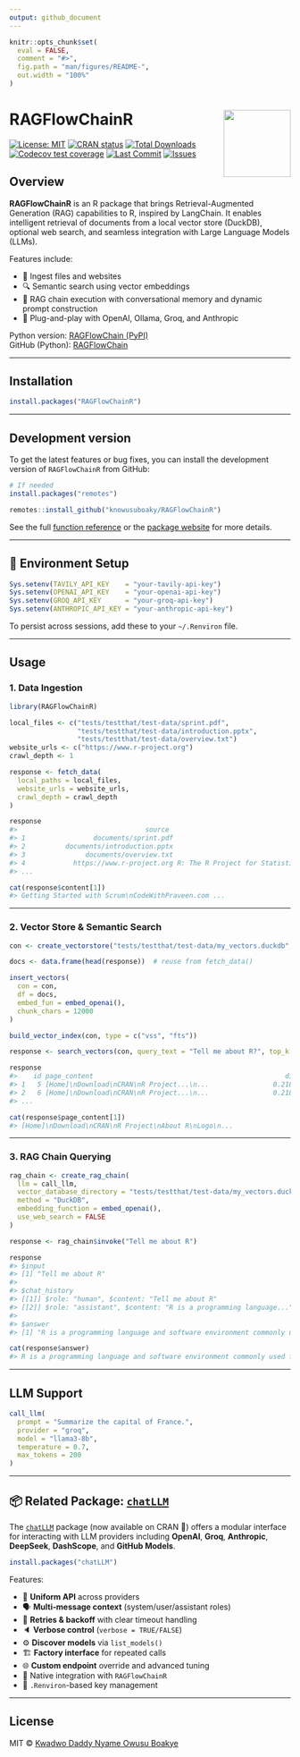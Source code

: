 ---
output: github_document
---

<!-- README.md is generated from README.Rmd. Please edit that file -->

```{r setup, include = FALSE}
knitr::opts_chunk$set(
  eval = FALSE,
  comment = "#>",
  fig.path = "man/figures/README-",
  out.width = "100%"
)
```

# RAGFlowChainR <a href="https://knowusuboaky.github.io/RAGFlowChainR"><img src="man/figures/ragopenlogo.png" align="right" height="120" /></a>

<!-- badges: start -->
[![License: MIT](https://img.shields.io/badge/License-MIT-blue.svg)](https://opensource.org/licenses/MIT)
[![CRAN status](https://www.r-pkg.org/badges/version/RAGFlowChainR)](https://cran.r-project.org/package=RAGFlowChainR)
[![Total Downloads](https://cranlogs.r-pkg.org/badges/grand-total/RAGFlowChainR?color=orange)](https://cranlogs.r-pkg.org/badges/grand-total/RAGFlowChainR)
[![Codecov test coverage](https://codecov.io/gh/knowusuboaky/RAGFlowChainR/branch/main/graph/badge.svg)](https://app.codecov.io/gh/knowusuboaky/RAGFlowChainR?branch=main)
[![Last Commit](https://img.shields.io/github/last-commit/knowusuboaky/RAGFlowChainR.svg)](https://github.com/knowusuboaky/RAGFlowChainR/commits/main)
[![Issues](https://img.shields.io/github/issues/knowusuboaky/RAGFlowChainR.svg)](https://github.com/knowusuboaky/RAGFlowChainR/issues)
<!-- badges: end -->

## Overview

**RAGFlowChainR** is an R package that brings Retrieval-Augmented Generation (RAG) capabilities to R, inspired by LangChain. It enables intelligent retrieval of documents from a local vector store (DuckDB), optional web search, and seamless integration with Large Language Models (LLMs).

Features include:

- 📂 Ingest files and websites
- 🔍 Semantic search using vector embeddings
- 🧠 RAG chain execution with conversational memory and dynamic prompt construction
- 🔌 Plug-and-play with OpenAI, Ollama, Groq, and Anthropic

Python version: [RAGFlowChain (PyPI)](https://pypi.org/project/RAGFlowChain/)  
GitHub (Python): [RAGFlowChain](https://github.com/knowusuboaky/RAGFlowChain)

---

## Installation

```r
install.packages("RAGFlowChainR")
```

---

## Development version

To get the latest features or bug fixes, you can install the development version of `RAGFlowChainR` from GitHub:

```r
# If needed
install.packages("remotes")

remotes::install_github("knowusuboaky/RAGFlowChainR")
```

See the full [function reference](https://knowusuboaky.github.io/RAGFlowChainR/reference) or the [package website](https://knowusuboaky.github.io/RAGFlowChainR/) for more details.

---

## 🔐 Environment Setup

```r
Sys.setenv(TAVILY_API_KEY    = "your-tavily-api-key")
Sys.setenv(OPENAI_API_KEY    = "your-openai-api-key")
Sys.setenv(GROQ_API_KEY      = "your-groq-api-key")
Sys.setenv(ANTHROPIC_API_KEY = "your-anthropic-api-key")
```

To persist across sessions, add these to your `~/.Renviron` file.

---

## Usage

### 1. Data Ingestion

```r
library(RAGFlowChainR)

local_files <- c("tests/testthat/test-data/sprint.pdf", 
                 "tests/testthat/test-data/introduction.pptx",
                 "tests/testthat/test-data/overview.txt")
website_urls <- c("https://www.r-project.org")
crawl_depth <- 1

response <- fetch_data(
  local_paths = local_files,
  website_urls = website_urls,
  crawl_depth = crawl_depth
)
```

```r
response
#>                                source                                      title ...
#> 1                 documents/sprint.pdf                                       <NA> ...
#> 2          documents/introduction.pptx                                       <NA> ...
#> 3               documents/overview.txt                                       <NA> ...
#> 4            https://www.r-project.org R: The R Project for Statistical Computing ...
#> ...

cat(response$content[1])
#> Getting Started with Scrum\nCodeWithPraveen.com ...
```

---

### 2. Vector Store & Semantic Search

```r
con <- create_vectorstore("tests/testthat/test-data/my_vectors.duckdb", overwrite = TRUE)

docs <- data.frame(head(response))  # reuse from fetch_data()

insert_vectors(
  con = con,
  df = docs,
  embed_fun = embed_openai(),
  chunk_chars = 12000
)

build_vector_index(con, type = c("vss", "fts"))

response <- search_vectors(con, query_text = "Tell me about R?", top_k = 5)
```

```r
response
#>    id page_content                                                dist
#> 1   5 [Home]\nDownload\nCRAN\nR Project...\n...                0.2183
#> 2   6 [Home]\nDownload\nCRAN\nR Project...\n...                0.2183
#> ...

cat(response$page_content[1])
#> [Home]\nDownload\nCRAN\nR Project\nAbout R\nLogo\n...
```

---

### 3. RAG Chain Querying

```r
rag_chain <- create_rag_chain(
  llm = call_llm,
  vector_database_directory = "tests/testthat/test-data/my_vectors.duckdb",
  method = "DuckDB",
  embedding_function = embed_openai(),
  use_web_search = FALSE
)

response <- rag_chain$invoke("Tell me about R")
```

```r
response
#> $input
#> [1] "Tell me about R"
#>
#> $chat_history
#> [[1]] $role: "human", $content: "Tell me about R"
#> [[2]] $role: "assistant", $content: "R is a programming language..."
#>
#> $answer
#> [1] "R is a programming language and software environment commonly used for statistical computing and graphics..."

cat(response$answer)
#> R is a programming language and software environment commonly used for statistical computing and graphics...
```

---

## LLM Support

```r
call_llm(
  prompt = "Summarize the capital of France.",
  provider = "groq",
  model = "llama3-8b",
  temperature = 0.7,
  max_tokens = 200
)
```

---

## 📦 Related Package: [`chatLLM`](https://cran.r-project.org/package=chatLLM)

The [`chatLLM`](https://github.com/knowusuboaky/chatLLM) package (now available on CRAN 🎉) offers a modular interface for interacting with LLM providers including **OpenAI**, **Groq**, **Anthropic**, **DeepSeek**, **DashScope**, and **GitHub Models**.

```r
install.packages("chatLLM")
```

Features:

- 🔄 **Uniform API** across providers
- 🗣 **Multi‑message context** (system/user/assistant roles)
- 🔁 **Retries & backoff** with clear timeout handling
- 🔈 **Verbose control** (`verbose = TRUE/FALSE`)
- ⚙️ **Discover models** via `list_models()`
- 🏗 **Factory interface** for repeated calls
- 🌐 **Custom endpoint** override and advanced tuning
- 🔌 Native integration with `RAGFlowChainR`
- 🔐 `.Renviron`-based key management

---

## License

MIT © [Kwadwo Daddy Nyame Owusu Boakye](mailto:kwadwo.owusuboakye@outlook.com)
